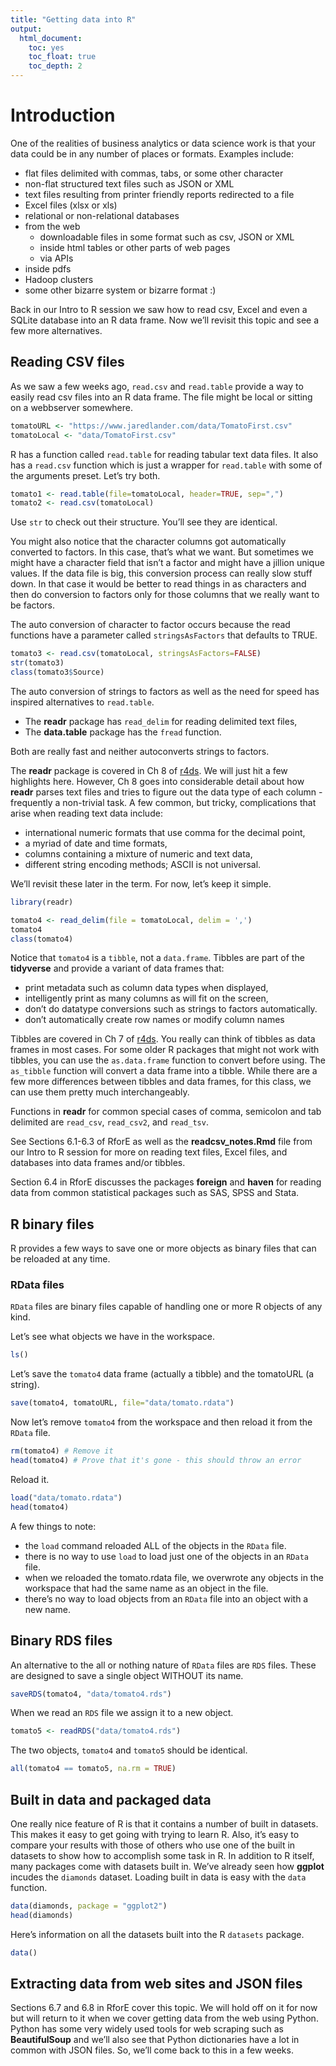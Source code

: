 ```yaml
---
title: "Getting data into R"
output:
  html_document:
    toc: yes
    toc_float: true
    toc_depth: 2
---
```


# Introduction

One of the realities of business analytics or data science work is that
your data could be in any number of places or formats. Examples include:

* flat files delimited with commas, tabs, or some other character
* non-flat structured text files such as JSON or XML
* text files resulting from printer friendly reports redirected to a file
* Excel files (xlsx or xls)
* relational or non-relational databases
* from the web
    - downloadable files in some format such as csv, JSON or XML
    - inside html tables or other parts of web pages
    - via APIs
* inside pdfs
* Hadoop clusters
* some other bizarre system or bizarre format :)

Back in our Intro to R session we saw how to read csv, Excel and even
a SQLite database into an R data frame. Now we'll revisit this topic and
see a few more alternatives.

## Reading CSV files

As we saw a few weeks ago, `read.csv` and `read.table` provide a way to
easily read csv files into an R data frame. The file might be local or
sitting on a webbserver somewhere.

```r
tomatoURL <- "https://www.jaredlander.com/data/TomatoFirst.csv"
tomatoLocal <- "data/TomatoFirst.csv"
```

R has a function called `read.table` for reading tabular text data files. 
It also has a `read.csv` function which is just a wrapper for
`read.table` with some of the arguments preset. Let's try both.

```r
tomato1 <- read.table(file=tomatoLocal, header=TRUE, sep=",")
tomato2 <- read.csv(tomatoLocal)
```

Use `str` to check out their structure. You'll see they are identical.

You might also notice that the character columns got automatically
converted to factors. In this case, that's what we want. But sometimes
we might have a character field that isn't a factor and might have
a jillion unique values. If the data file is big, this conversion process
can really slow stuff down. In that case it would be better to read things
in as characters and then do conversion to factors only for those
columns that we really want to be factors. 

The auto conversion of character to factor occurs because the read functions
have a parameter called `stringsAsFactors` that defaults to TRUE. 

```r
tomato3 <- read.csv(tomatoLocal, stringsAsFactors=FALSE)
str(tomato3)
class(tomato3$Source)
```

The auto conversion of strings to factors as well as the need for speed has
inspired alternatives to `read.table`. 

* The **readr** package has `read_delim` for reading delimited text files,
* The **data.table** package has the `fread` function.

Both are really fast and neither autoconverts strings to factors.

The **readr** package is covered in Ch 8 of [r4ds](http://r4ds.had.co.nz/). We
will just hit a few highlights here. However, Ch 8 goes into considerable
detail about how **readr** parses text files and tries to figure out the
data type of each column - frequently a non-trivial task. A few common, but tricky,
complications that arise when reading text data include:

* international numeric formats that use comma for the decimal point,
* a myriad of date and time formats,
* columns containing a mixture of numeric and text data,
* different string encoding methods; ASCII is not universal.

We'll revisit these later in the term. For now, let's keep it simple.

```r
library(readr)
```

```r
tomato4 <- read_delim(file = tomatoLocal, delim = ',')
tomato4
class(tomato4)
```

Notice that `tomato4` is a `tibble`, not a `data.frame`. Tibbles are part of the
**tidyverse** and provide a variant of data frames that:

* print metadata such as column data types when displayed,
* intelligently print as many columns as will fit on the screen,
* don't do datatype conversions such as strings to factors automatically.
* don't automatically create row names or modify column names

Tibbles are covered in Ch 7 of [r4ds](http://r4ds.had.co.nz/). You really
can think of tibbles as data frames in most cases. For some older R packages
that might not work with tibbles, you can use the `as.data.frame` function
to convert before using. The `as_tibble` function will convert a data frame
into a tibble. While there are a few more differences between tibbles
and data frames, for this class, we can use them pretty much interchangeably.

Functions in **readr** for common special cases of comma, semicolon and tab 
delimited are `read_csv`, `read_csv2`, and `read_tsv`.

See Sections 6.1-6.3 of RforE as well as the **readcsv_notes.Rmd** file from
our Intro to R session for more on reading text files, Excel files, and
databases into data frames and/or tibbles.

Section 6.4 in RforE discusses the packages **foreign** and **haven** for
reading data from common statistical packages such as SAS, SPSS and Stata.

## R binary files

R provides a few ways to save one or more objects as binary files that
can be reloaded at any time.

### RData files

`RData` files are binary files capable of handling one or more R objects of
any kind.

Let's see what objects we have in the workspace.

```r
ls()
```

Let's save the `tomato4` data frame (actually a tibble) and the tomatoURL (a
string).

```r
save(tomato4, tomatoURL, file="data/tomato.rdata")
```

Now let's remove `tomato4` from the workspace and then reload it from the
`RData` file.

```r
rm(tomato4) # Remove it
head(tomato4) # Prove that it's gone - this should throw an error
```

Reload it.

```r
load("data/tomato.rdata")
head(tomato4)
```

A few things to note:

* the `load` command reloaded ALL of the objects in the `RData` file.
* there is no way to use `load` to load just one of the objects in an `RData` file.
* when we reloaded the tomato.rdata file, we overwrote any objects in the workspace
that had the same name as an object in the file.
* there's no way to load objects from an `RData` file into an object with a new name.

## Binary RDS files

An alternative to the all or nothing nature of `RData` files are `RDS` files. These
are designed to save a single object WITHOUT its name.

```r
saveRDS(tomato4, "data/tomato4.rds")
```

When we read an `RDS` file we assign it to a new object.

```r
tomato5 <- readRDS("data/tomato4.rds")
```

The two objects, `tomato4` and `tomato5` should be identical.

```r
all(tomato4 == tomato5, na.rm = TRUE)
```

## Built in data and packaged data

One really nice feature of R is that it contains a number of built in datasets.
This makes it easy to get going with trying to learn R. Also, it's easy to 
compare your results with those of others who use one of the built in datasets
to show how to accomplish some task in R. In addition to R itself, many
packages come with datasets built in. We've already seen how **ggplot** incudes
the `diamonds` dataset. Loading built in data is easy with the `data` function.

```r
data(diamonds, package = "ggplot2")
head(diamonds)
```

Here's information on all the datasets built into the R `datasets` package.

```r
data()
```

## Extracting data from web sites and JSON files

Sections 6.7 and 6.8 in RforE cover this topic. We will hold off on it for now
but will return to it when we cover getting data from the web using Python.
Python has some very widely used tools for web scraping such as **BeautifulSoup**
and we'll also see that Python dictionaries have a lot in common with JSON
files. So, we'll come back to this in a few weeks.

